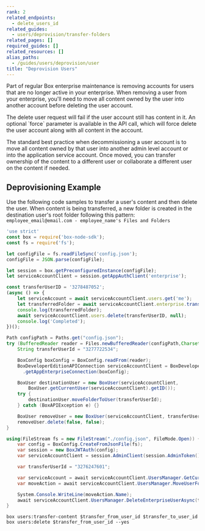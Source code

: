 ```yaml
---
rank: 2
related_endpoints:
  - delete_users_id
related_guides:
  - users/deprovision/transfer-folders
related_pages: []
required_guides: []
related_resources: []
alias_paths:
  - /guides/users/deprovision/user
title: "Deprovision Users"
---
```

Part of regular Box enterprise maintenance is removing accounts for users that
are no longer active in your enterprise. When removing a user from your
enterprise, you'll need to move all content owned by the user into another
account before deleting the user account.

<Message type='notice'>
  The delete user request will fail if the user account still has content in
  it. An optional `force` parameter is available in the API call, which will
  force delete the user account along with all content in the account.
</Message>

The standard best practice when decommissioning a user account is to move all
content owned by that user into another admin level account or into the
application service account. Once moved, you can transfer ownership of the
content to a different user or collaborate a different user on the content if
needed.

## Deprovisioning Example

Use the following code samples to transfer a user's content and then delete the
user. When content is being transferred, a new folder is created in the
destination user's root folder following this pattern:
`employee_email@email.com - employee_name's Files and Folders`

<Tabs>
  <Tab title='Node'>

```js
'use strict'
const box = require('box-node-sdk');
const fs = require('fs');

let configFile = fs.readFileSync('config.json');
configFile = JSON.parse(configFile);

let session = box.getPreconfiguredInstance(configFile);
let serviceAccountClient = session.getAppAuthClient('enterprise');

const transferUserID = '3278487052';
(async () => {
    let serviceAccount = await serviceAccountClient.users.get('me');
    let transferredFolder = await serviceAccountClient.enterprise.transferUserContent(transferUserID,serviceAccount.id);
    console.log(transferredFolder);
    await serviceAccountClient.users.delete(transferUserID, null);
    console.log('Completed');
})();
```

  </Tab>
  <Tab title='Java'>

```java
Path configPath = Paths.get("config.json");
try (BufferedReader reader = Files.newBufferedReader(configPath,Charset.forName("UTF-8"))){
    String transferUserId = "3277722534";

    BoxConfig boxConfig = BoxConfig.readFrom(reader);
    BoxDeveloperEditionAPIConnection serviceAccountClient = BoxDeveloperEditionAPIConnection
      .getAppEnterpriseConnection(boxConfig);

    BoxUser destinationUser = new BoxUser(serviceAccountClient,
        BoxUser.getCurrentUser(serviceAccountClient).getID());
    try {
        destinationUser.moveFolderToUser(transferUserId);
    } catch (BoxAPIException e) {}

    BoxUser removeUser = new BoxUser(serviceAccountClient, transferUserId);
    removeUser.delete(false, false);
}
```

  </Tab>
  <Tab title='.NET'>

```csharp
using(FileStream fs = new FileStream("./config.json", FileMode.Open)) {
    var config = BoxConfig.CreateFromJsonFile(fs);
    var session = new BoxJWTAuth(config);
    var serviceAccountClient = session.AdminClient(session.AdminToken());

    var transferUserId = "3276247601";

    var serviceAccount = await serviceAccountClient.UsersManager.GetCurrentUserInformationAsync();
    var moveAction = await serviceAccountClient.UsersManager.MoveUserFolderAsync(transferUserId,serviceAccount.Id);

    System.Console.WriteLine(moveAction.Name);
    await serviceAccountClient.UsersManager.DeleteEnterpriseUserAsync(transferUserId,false,false);
}
```

  </Tab>
  <Tab title='CLI'>

```shell
box users:transfer-content $transfer_from_user_id $transfer_to_user_id
box users:delete $transfer_from_user_id --yes
```

  </Tab>
</Tabs>
